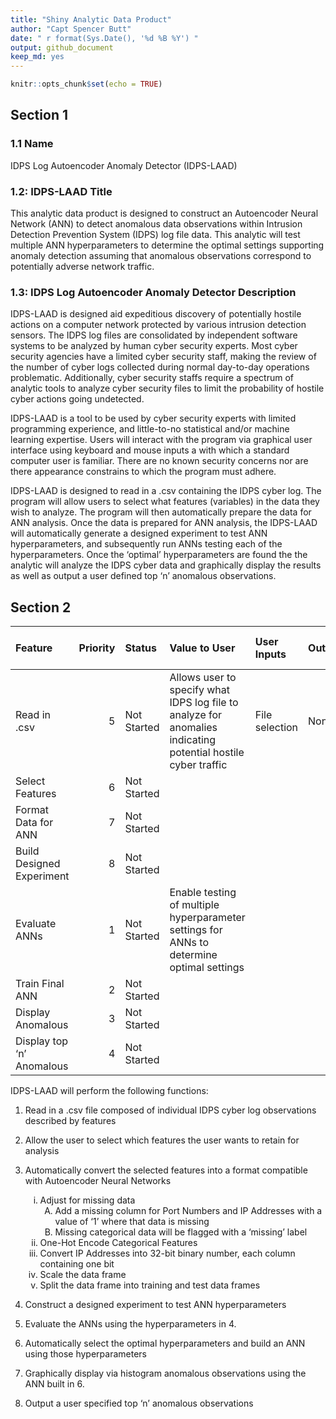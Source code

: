 ```yaml
---
title: "Shiny Analytic Data Product"
author: "Capt Spencer Butt"
date: " r format(Sys.Date(), '%d %B %Y') "
output: github_document
keep_md: yes
---
```


```r
knitr::opts_chunk$set(echo = TRUE)
```

## Section 1

### 1.1 Name
IDPS Log Autoencoder Anomaly Detector (IDPS-LAAD)

### 1.2: IDPS-LAAD Title

This analytic data product is designed to construct an Autoencoder Neural Network (ANN) to detect anomalous data observations within Intrusion Detection Prevention System (IDPS) log file data. This analytic will test multiple ANN hyperparameters to determine the optimal settings supporting anomaly detection assuming that anomalous observations correspond to potentially adverse network traffic. 

### 1.3: IDPS Log Autoencoder Anomaly Detector Description

IDPS-LAAD is designed aid expeditious discovery of potentially hostile actions on a computer network protected by various intrusion detection sensors. The IDPS log files are consolidated by independent software systems to be analyzed by human cyber security experts. Most cyber security agencies have a limited cyber security staff, making the review of the number of cyber logs collected during normal day-to-day operations problematic. Additionally, cyber security staffs require a spectrum of analytic tools to analyze cyber security files to limit the probability of hostile cyber actions going undetected.

IDPS-LAAD is a tool to be used by cyber security experts with limited programming experience, and little-to-no statistical and/or machine learning expertise. Users will interact with the program via graphical user interface using keyboard and mouse inputs a with which a standard computer user is familiar. There are no known security concerns nor are there appearance constrains to which the program must adhere. 

IDPS-LAAD is designed to read in a .csv containing the IDPS cyber log. The program will allow users to select what features (variables) in the data they wish to analyze. The program will then automatically prepare the data for ANN analysis. Once the data is prepared for ANN analysis, the IDPS-LAAD will automatically generate a designed experiment to test ANN hyperparameters, and subsequently run ANNs testing each of the hyperparameters. Once the 'optimal' hyperparameters are found the the analytic will analyze the IDPS cyber data and graphically display the results as well as output a user defined top 'n' anomalous observations. 

## Section 2

| Feature | Priority | Status | Value to User | User Inputs | Outputs | Purpose of Output | Sufficient Time to Deadline? | Required in Version? |
| :------ | -------: | :----- | :------------ | :---------- | :------ | :---------------- | :--------------------------- | :------------------- |
| Read in .csv |  5 | Not Started  | Allows user to specify what IDPS log file to analyze for anomalies indicating potential hostile cyber traffic  | File selection  | None  |   |   |   |
| Select Features | 6 | Not Started |  |  |  |  |  |  |
| Format Data for ANN | 7 | Not Started |  |  |  |  |  |  |
| Build Designed Experiment | 8 | Not Started |  |  |  |  |  |  |
| Evaluate ANNs | 1 | Not Started | Enable testing of multiple hyperparameter settings for ANNs to determine optimal settings |  |  |  |  |  |
| Train Final ANN | 2 | Not Started |  |  |  |  |  |  |
| Display Anomalous | 3 | Not Started |  |  |  |  |  |  |
| Display top 'n' Anomalous | 4 | Not Started |  |  |  |  |  |  |



IDPS-LAAD will perform the following functions:

1. Read in a .csv file composed of individual IDPS cyber log observations described by features

2. Allow the user to select which features the user wants to retain for analysis

3. Automatically convert the selected features into a format compatible with Autoencoder Neural Networks
    i) Adjust for missing data
        A.  Add a missing column for Port Numbers and IP Addresses with a value of '1' where that data is missing
        B.  Missing categorical data will be flagged with a 'missing' label
    ii) One-Hot Encode Categorical Features
    iii) Convert IP Addresses into 32-bit binary number, each column containing one bit
    iiii) Scale the data frame
    iiiii) Split the data frame into training and test data frames

4. Construct a designed experiment to test ANN hyperparameters

5. Evaluate the ANNs using the hyperparameters in 4.

6. Automatically select the optimal hyperparameters and build an ANN using those hyperparameters

7. Graphically display via histogram anomalous observations using the ANN built in 6. 

8. Output a user specified top 'n' anomalous observations


